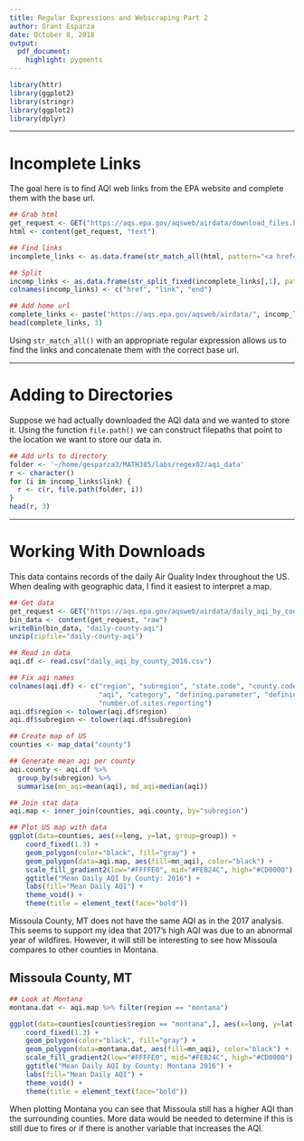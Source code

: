 ```yaml
---
title: Regular Expressions and Webscraping Part 2
author: Grant Esparza
date: October 8, 2018 
output: 
  pdf_document:
    highlight: pygments
---
```


```r

library(httr)
library(ggplot2)
library(stringr)
library(ggplot2)
library(dplyr)

```

****

# Incomplete Links

The goal here is to find AQI web links from the EPA website and complete them with the base url.

```r

## Grab html
get_request <- GET("https://aqs.epa.gov/aqsweb/airdata/download_files.html#AQI")
html <- content(get_request, "text")

## Find links
incomplete_links <- as.data.frame(str_match_all(html, pattern="<a href=\"daily.*county_[0-9]{4}\\.zip\">"))

## Split 
incomp_links <- as.data.frame(str_split_fixed(incomplete_links[,1], pattern="\"", 3))
colnames(incomp_links) <- c("href", "link", "end")

## Add home url
complete_links <- paste("https://aqs.epa.gov/aqsweb/airdata/", incomp_links$link, sep="")
head(complete_links, 3)

```

Using `str_match_all()` with an appropriate regular expression allows us to find the links and concatenate them with the correct base url.

****

# Adding to Directories

Suppose we had actually downloaded the AQI data and we wanted to store it. Using the function `file.path()` we can construct filepaths that point to the location we want to store our data in.

```r

## Add urls to directory
folder <- '~/home/gesparza3/MATH385/labs/regex02/aqi_data'
r <- character()
for (i in incomp_links$link) {
  r <- c(r, file.path(folder, i))
}
head(r, 3)

```

****

# Working With Downloads


This data contains records of the daily Air Quality Index throughout the US. When dealing with geographic data, I find it easiest to interpret a map.

```r

## Get data
get_request <- GET("https://aqs.epa.gov/aqsweb/airdata/daily_aqi_by_county_2016.zip")
bin_data <- content(get_request, "raw") 
writeBin(bin_data, "daily-county-aqi")
unzip(zipfile="daily-county-aqi")

## Read in data
aqi.df <- read.csv("daily_aqi_by_county_2016.csv")

## Fix aqi names
colnames(aqi.df) <- c("region", "subregion", "state.code", "county.code", "date",
                      "aqi", "category", "defining.parameter", "defining.site",
                      "number.of.sites.reporting")
aqi.df$region <- tolower(aqi.df$region)
aqi.df$subregion <- tolower(aqi.df$subregion)

## Create map of US
counties <- map_data("county")

## Generate mean aqi per county
aqi.county <- aqi.df %>%
  group_by(subregion) %>%
  summarise(mn_aqi=mean(aqi), md_aqi=median(aqi))

## Join stat data
aqi.map <- inner_join(counties, aqi.county, by="subregion")

## Plot US map with data
ggplot(data=counties, aes(x=long, y=lat, group=group)) +
    coord_fixed(1.3) + 
    geom_polygon(color="black", fill="gray") + 
    geom_polygon(data=aqi.map, aes(fill=mn_aqi), color="black") +
    scale_fill_gradient2(low="#FFFFE0", mid="#FEB24C", high="#CD0000") +
    ggtitle("Mean Daily AQI by County: 2016") + 
    labs(fill="Mean Daily AQI") +
    theme_void() + 
    theme(title = element_text(face="bold"))

```

Missoula County, MT does not have the same AQI as in the 2017 analysis. This seems to support my idea that 2017's high AQI was due to an abnormal year of wildfires. However, it will still be interesting to see how Missoula compares to other counties in Montana.

## Missoula County, MT

```r

## Look at Montana 
montana.dat <- aqi.map %>% filter(region == "montana")

ggplot(data=counties[counties$region == "montana",], aes(x=long, y=lat, group=group)) +
    coord_fixed(1.3) + 
    geom_polygon(color="black", fill="gray") + 
    geom_polygon(data=montana.dat, aes(fill=mn_aqi), color="black") +
    scale_fill_gradient2(low="#FFFFE0", mid="#FEB24C", high="#CD0000") +
    ggtitle("Mean Daily AQI by County: Montana 2016") + 
    labs(fill="Mean Daily AQI") +
    theme_void() + 
    theme(title = element_text(face="bold"))

```

When plotting Montana you can see that Missoula still has a higher AQI than the surrounding counties. More data would be needed to determine if this is still due to fires or if there is another variable that increases the AQI.

